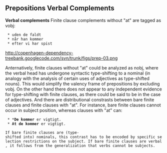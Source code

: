 ==  Prepositions Verbal Complements ==

'''Verbal complements''' Finite clause complements without "at" are tagged as vobj:

  * uden de faldt
  * når han kommer
  * efter vi har spist

http://copenhagen-dependency-treebank.googlecode.com/svn/trunk/figs/prep-03.png

Anternatively, finite clauses without "at" could be analyzed as nobj, where the verbal head has undergone syntactic type-shifting to a nominal (in analogy with the analysis of certain uses of adjectives as type-shifted nouns). This would simplify the valency frame of prepositions by excluding vobj. On the other hand there does not appear to any independent evidence for type-shifting with finite clauses, as there could be said to be in the case of adjectives. And there are distributional constrasts between bare finite clauses and finite clauses with "at". For instance, bare finite clauses cannot occur in subject position, whereas clauses with "at" can:

  * *'''De kommer''' er vigtigt.
  * '''At de kommer''' er vigtigt.

 If bare finite clauses are (type-shifted into) nominals, this contrast has to be encoded by specific selection restrictions on the subject. If bare finite clauses are verbal, it follows from the generalization that verbs cannot be subjects.
